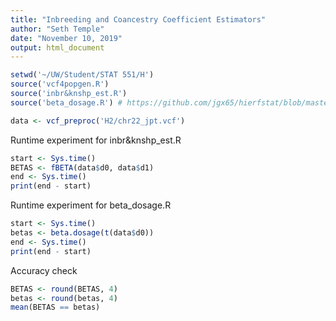 ---
title: "Inbreeding and Coancestry Coefficient Estimators"
author: "Seth Temple"
date: "November 10, 2019"
output: html_document
---

```{r}
setwd('~/UW/Student/STAT 551/H')
source('vcf4popgen.R')
source('inbr&knshp_est.R')
source('beta_dosage.R') # https://github.com/jgx65/hierfstat/blob/master/R/beta_dosage.R
```

```{r}
data <- vcf_preproc('H2/chr22_jpt.vcf')
```

Runtime experiment for inbr&knshp_est.R
```{r}
start <- Sys.time()
BETAS <- fBETA(data$d0, data$d1)
end <- Sys.time()
print(end - start)
```

Runtime experiment for beta_dosage.R
```{r}
start <- Sys.time()
betas <- beta.dosage(t(data$d0))
end <- Sys.time()
print(end - start)
```

Accuracy check
```{r}
BETAS <- round(BETAS, 4)
betas <- round(betas, 4)
mean(BETAS == betas)
```
